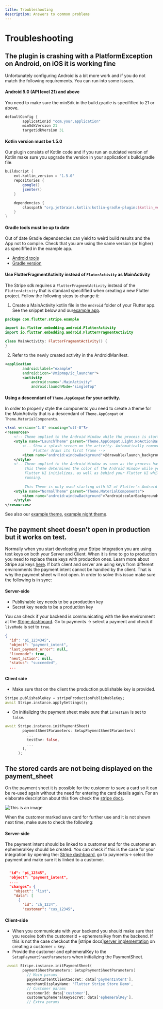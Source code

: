 ```yaml
---
title: Troubleshooting
description: Answers to common problems
---
```


# Troubleshooting

## The plugin is crashing with a PlatformException on Android, on iOS it is working fine

Unfortunately configuring Android is a bit more work and if you do not match the following requirements. You can run into some issues.


#### Android 5.0 (API level 21) and above
You need to make sure the minSdk in the build.gradle is specifified to 21 or above.

```groovy
defaultConfig {
        applicationId "com.your.application"
        minSdkVersion 21
        targetSdkVersion 31
```

#### Kotlin version must be 1.5.0 

Our plugin consists of Kotlin code and if you run an outdated version of Kotlin  make sure you upgrade the version in your application's build.gradle file:

```groovy
buildscript {
    ext.kotlin_version = '1.5.0'
    repositories {
        google()
        jcenter()
    }

    dependencies {
        classpath "org.jetbrains.kotlin:kotlin-gradle-plugin:$kotlin_version"
    }
}
```

#### Gradle tools must be up to date

Out of date Gradle dependencies can yield to weird build results and the App not to compile. Check that you are using the same version (or higher) as specifified in the example app. 
- [Android tools](https://github.com/flutter-stripe/flutter_stripe/blob/main/example/android/build.gradle#L9) 
- [Gradle version](https://github.com/flutter-stripe/flutter_stripe/blob/main/example/android/gradle/wrapper/gradle-wrapper.properties#L6) 

#### Use FlutterFragmentActivity instead of `FluterActivity` as MainActivity

The Stripe sdk requires a `FlutterFragmentActivity` instead of the `FlutterActivity` that is standard specifified when creating a new Flutter project. Follow the following steps to change it:

1. Create a MainActivity kotlin file in the `Android` folder of your Flutter app. See the snippet below and our[example app](https://github.com/flutter-stripe/flutter_stripe/blob/79b201a2e9b827196d6a97bb41e1d0e526632a5a/example/android/app/src/main/kotlin/com/flutter/stripe/example/MainActivity.kt#L6).

```kotlin
package com.flutter.stripe.example

import io.flutter.embedding.android.FlutterActivity
import io.flutter.embedding.android.FlutterFragmentActivity

class MainActivity: FlutterFragmentActivity() {
}
```

2. Refer to the newly created activity in the AndroidManifest.

```xml
<application
        android:label="example"
        android:icon="@mipmap/ic_launcher">
        <activity
            android:name=".MainActivity"
            android:launchMode="singleTop"
```

#### Using a descendant of `Theme.AppCompat` for your activity.

In order to properly style the components you need to create a theme for the MainActivity that is a descendant of `Theme.AppCompat` or `Theme.MaterialComponents`. 

```xml
<?xml version="1.0" encoding="utf-8"?>
<resources>
    <!-- Theme applied to the Android Window while the process is starting when the OS's Dark Mode setting is off -->
    <style name="LaunchTheme" parent="Theme.AppCompat.Light.NoActionBar">
        <!-- Show a splash screen on the activity. Automatically removed when
             Flutter draws its first frame -->
        <item name="android:windowBackground">@drawable/launch_background</item>
    </style>
    <!-- Theme applied to the Android Window as soon as the process has started.
         This theme determines the color of the Android Window while your
         Flutter UI initializes, as well as behind your Flutter UI while its
         running.
         
         This Theme is only used starting with V2 of Flutter's Android embedding. -->
    <style name="NormalTheme" parent="Theme.MaterialComponents">
        <item name="android:windowBackground">?android:colorBackground</item>
    </style>
</resources>
```

See also our [example theme](https://github.com/flutter-stripe/flutter_stripe/blob/main/example/android/app/src/main/res/values/styles.xml#L15), [example night theme](https://github.com/flutter-stripe/flutter_stripe/blob/main/example/android/app/src/main/res/values-night/styles.xml#L16).


## The payment sheet doesn't open in production but it works on test.

Normally when you start developing your Stripe integration you are using test keys on both your Server and Client. When it is time to go to production you need to replace these keys with production ones. Learn more about Stripe api keys [here](https://stripe.com/docs/keys). If both client and server are using keys from different environments the payment intent cannot be handled by the client. That is why the payment sheet will not open.
In order to solve this issue make sure the following is in sync:

#### Server-side

- Publishable key needs to be a production key
- Secret key needs to be a production key

You can check if your backend is communicating with the live environment at the [Stripe dashboard](https://dashboard.stripe.com). Go to payments -> select a payment and check if `liveMode` is set to `true`.

```json
{
  "id": "pi_1234345",
  "object": "payment_intent",
  "last_payment_error": null,
  "livemode": true,
  "next_action": null,
  "status": "succeeded",
  ...
```

#### Client side

- Make sure that on the client the production publishable key is provided. 

```dart
Stripe.publishableKey = stripeProductionPublishableKey;
await Stripe.instance.applySettings();
```

- On initializing the payment sheet make sure that `isTestEnv` is set to `false`.

```dart 
await Stripe.instance.initPaymentSheet(
        paymentSheetParameters: SetupPaymentSheetParameters(
          ...
          testEnv: false,
          ...
        ),
      );
```


## The stored cards are not being displayed on the payment_sheet

On the payment sheet it is possible for the customer to save a card so it can be re-used again without the need for entering the card details again. For an elaborate description about this flow check the [stripe docs](https://stripe.com/docs/payments/save-during-payment).

![This is an image](./assets/trouble_shoot_save_card.png)

When the customer marked save card for further use and it is not shown next time, make sure to check the following:

#### Server-side
The payment intent should be linked to a customer and for the customer an ephemeralKey should be created. You can check if this is the case for your integration by opening the: [Stripe dashboard](https://dashboard.stripe.com), go to payments-> select the payment and make sure it is linked to a customer.


```json

  "id": "pi_12345",
  "object": "payment_intent",
  ....
  "charges": {
    "object": "list",
    "data": [
      {
        "id": "ch_1234",
        "customer": "cus_12345",
```

#### Client-side
- When you communicate with your backend you should make sure that you receive both the customerId + ephemeralKey from the backend. If this is not the case checkout the [stripe docs][server implementation](https://stripe.com/docs/payments/save-during-payment?platform=react-native&ui=payment-sheet#react-native-add-server-endpoint) on creating a customer + key. 
- Provide the customer and ephemeralKey to the `SetupPaymentSheetParameters` when initializing the PaymentSheet. 

```dart
 await Stripe.instance.initPaymentSheet(
        paymentSheetParameters: SetupPaymentSheetParameters(
          // Main params
          paymentIntentClientSecret: data['paymentIntent'],
          merchantDisplayName: 'Flutter Stripe Store Demo',
          // Customer params
          customerId: data['customer'],
          customerEphemeralKeySecret: data['ephemeralKey'],
          // Extra params
```

